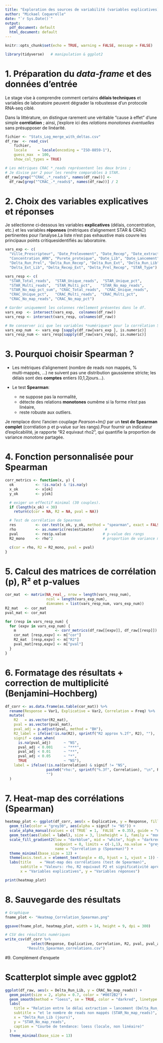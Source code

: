 ```yaml
---
title: "Exploration des sources de variabilité (variables explicatives) qui influencent la qualité des Runs RNA‑seq (variables réponses) Approche Spearman"
author: "Mickael Coquerelle"
date: "`r Sys.Date()`"
output:
  pdf_document: default
  html_document: default
---
```

```r
knitr::opts_chunk$set(echo = TRUE, warning = FALSE, message = FALSE)
```

```r
library(tidyverse)   # manipulation & ggplot2
```
# 1. Préparation du *data‑frame* et des données d’entrée

Le stage vise à comprendre comment certains **délais techniques** et variables de laboratoire
peuvent dégrader la robustesse d’un protocole RNA‑seq ciblé.

Dans la littérature, on distingue rarement une véritable "cause à effet" d’une simple **corrélation** ;
ainsi, j’explore ici des *relations monotones éventuelles* sans présupposer de linéarité.

```r
fichier <- "Stats_Log_merge_with_deltas.csv"
df_raw  <- read_csv(
    fichier,
    locale     = locale(encoding = "ISO-8859-1"),
    guess_max  = 100,
    show_col_types = TRUE)

# Les métriques CRAC *_reads représentent les deux brins ;
# Je divise par 2 pour les rendre comparables à STAR.
df_raw[grep("^CRAC_.*_reads$", names(df_raw))] <-
  df_raw[grep("^CRAC_.*_reads$", names(df_raw))] / 2
```

# 2. Choix des variables explicatives et réponses

Je sélectionne ci‑dessous les variables **explicatives** (délais, concentration, etc.)
et les variables **réponses** (métriques d’alignement STAR & CRAC) pertinentes pour
l’analyse.La liste n’est pas exhaustive mais couvre les principaux points critiquesidentifiés au laboratoire.

```r
vars_exp <- c(
  "Ville_Prescripteur", "Date_Prelevement", "Date_Recep", "Date_extraction",
  "Concentration_ARN", "Purete_proteique", "Date_Lib", "Date_Lancement",
  "Delta_Run_Prel", "Delta_Run_Recep", "Delta_Run_Ext", "Delta_Run_Lib",
  "Delta_Ext_Lib", "Delta_Recep_Ext", "Delta_Prel_Recep", "STAR_Type")

vars_resp <- c(
  "STAR_Total_reads",  "STAR_Unique_reads",  "STAR_Unique_pct",
  "STAR_Multi_reads",  "STAR_Multi_pct",    "STAR_No_map_reads",
  "STAR_No_map_pct_sum", "CRAC_Total_reads",  "CRAC_Unique_reads",
  "CRAC_Unique_pct",   "CRAC_Multi_reads",  "CRAC_Multi_pct",
  "CRAC_No_map_reads", "CRAC_No_map_pct")

# Garder uniquement les colonnes réellement présentes dans le df.
vars_exp  <- intersect(vars_exp,  colnames(df_raw))
vars_resp <- intersect(vars_resp, colnames(df_raw))

# Ne conserver ici que les variables *numériques* pour la corrélation Spearman.
vars_exp_num  <- vars_exp [sapply(df_raw[vars_exp ], is.numeric)]
vars_resp_num <- vars_resp[sapply(df_raw[vars_resp], is.numeric)]
```

# 3. Pourquoi choisir **Spearman** ?

* Les métriques d’alignement (nombre de reads non mappés, % multi‑mappés, …) ne suivent
  pas une distribution gaussienne stricte; les délais sont des **comptes** entiers (0,1,2jours…).
* Le test **Spearman**:

  * ne suppose pas la normalité,
  * détecte des relations **monotones** oumême si la forme n’est pas linéaire,
  * reste robuste aux outliers.

Je remplace donc l’ancien couplage *Pearson+lm()* par un **test de Spearman complet**
(corrélation p et p‑value sur les rangs).Pour fournir un indicateur d’explicabilité, je
rapporte "R2 equivaut rho2", qui quantifie la proportion de variance *monotone* partagée.

# 4. Fonction personnalisée pour Spearman

```r
corr_metrics <- function(x, y) {
  ok          <- !is.na(x) & !is.na(y)
  x_ok        <- x[ok]
  y_ok        <- y[ok]

  # exiger un effectif minimal (30 couples).
  if (length(x_ok) < 30)
    return(c(cor = NA, R2 = NA, pval = NA))

  # Test de corrélation de Spearman 
  res         <- cor.test(x_ok, y_ok, method = "spearman", exact = FALSE)
  rho         <- as.numeric(res$estimate)     # 
  pval        <- res$p.value                 # p‑value des rangs
  R2_mono     <- rho^2                       # proportion de variance monotone

  c(cor = rho, R2 = R2_mono, pval = pval)
}
```

# 5. Calcul des matrices de corrélation (p), R² et p‑values

```r
cor_mat  <- matrix(NA_real_, nrow = length(vars_resp_num),
                   ncol = length(vars_exp_num),
                   dimnames = list(vars_resp_num, vars_exp_num))
R2_mat   <- cor_mat
pval_mat <- cor_mat

for (resp in vars_resp_num) {
  for (expv in vars_exp_num) {
    m                  <- corr_metrics(df_raw[[expv]], df_raw[[resp]])
    cor_mat [resp,expv] <- m["cor"]
    R2_mat  [resp,expv] <- m["R2"]
    pval_mat[resp,expv] <- m["pval"]
  }
}
```

# 6. Formatage des résultats + correction de multiplicité (Benjamini–Hochberg)

```r
df_corr <- as.data.frame(as.table(cor_mat)) %>%
  rename(Response = Var1, Explicative = Var2, Correlation = Freq) %>%
  mutate(
    R2   = as.vector(R2_mat),
    pval = as.vector(pval_mat),
    pval_adj = p.adjust(pval, method = "BH"),   
    R2_label = ifelse(!is.na(R2), sprintf("R2 approx %.2f", R2), ""),
    signif = case_when(
      is.na(pval_adj)      ~ "NS",
      pval_adj < 0.001     ~ "***",
      pval_adj < 0.01      ~ "**",
      pval_adj < 0.05      ~ "*",
      TRUE                 ~ "NS"),
    label = ifelse(!is.na(Correlation) & signif != "NS",
                   paste0("rho:", sprintf("%.3f", Correlation), "\n", R2_label, "\n", signif),
                   "")
  )
```

# 7. Heat‑map des corrélations (Spearman)

```r
heatmap_plot <- ggplot(df_corr, aes(x = Explicative, y = Response, fill = Correlation)) +
  geom_tile(color = "grey30", aes(alpha = signif != "NS")) +
  scale_alpha_manual(values = c(`TRUE` = 1, `FALSE` = 0.35), guide = "none") +
  geom_text(aes(label = label), size = 3, lineheight = 1, family = "mono") +
  scale_fill_gradient2(low = "darkblue", mid = "white", high = "darkred",
                       midpoint = 0, limits = c(-1,1), na.value = "grey90",
                       name = "Corrélation p (Spearman)") +
  theme_minimal(base_size = 12) +
  theme(axis.text.x = element_text(angle = 45, hjust = 1, vjust = 1)) +
  labs(title    = "Heat‑map des corrélations (test de Spearman)",
       subtitle = "Valeurs: rho, R2 equivaut P2 et significativité après BH (* p<0.05)",
       x = "Variables explicatives", y = "Variables réponses")

print(heatmap_plot)
```

# 8. Sauvegarde des résultats

```r
# Graphique
fname_plot <- "Heatmap_Correlation_Spearman.png"

ggsave(fname_plot, heatmap_plot, width = 14, height = 9, dpi = 300)

# CSV des résultats numériques
write_csv(df_corr %>%
            select(Response, Explicative, Correlation, R2, pval, pval_adj, signif),
          "Results_Spearman_correlations.csv")
```

#9. Complément d'enquete

# Scatterplot simple avec ggplot2
```r
ggplot(df_raw, aes(x = Delta_Run_Lib, y = CRAC_No_map_reads)) +
  geom_point(size = 2, alpha = 0.7, color = "#0072B2") +
  geom_smooth(method = "loess", se = TRUE, color = "darkred", linetype = "solid") +
  labs(
    title = "Relation entre le délai extraction → lancement (Delta_Run_Lib)",
    subtitle = "et le nombre de reads non mappés (STAR_No_map_reads)",
    x = "Delta_Run_Lib (jours)",
    y = "STAR_No_map_reads",
    caption = "Courbe de tendance: loess (locale, non linéaire)"
  ) +
  theme_minimal(base_size = 13)
```